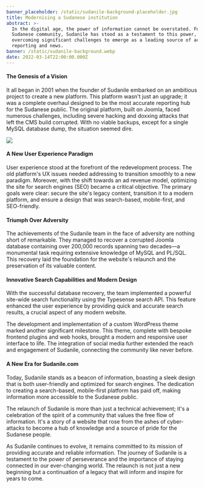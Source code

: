 ```yaml
---
banner_placeholder: /static/sudanile-background-placeholder.jpg
title: Modernising a Sudanese institution
abstract: >-
  In the digital age, the power of information cannot be overstated. For the
  Sudanese community, Sudanile has stood as a testament to this power,
  overcoming significant challenges to emerge as a leading source of accurate
  reporting and news.
banner: /static/sudanile-background.webp
date: 2022-03-14T22:00:00.000Z
---
```


#### The Genesis of a Vision

It all began in 2001 when the founder of Sudanile embarked on an ambitious project to create a new platform. This platform wasn't just an upgrade; it was a complete overhaul designed to be the most accurate reporting hub for the Sudanese public. The original platform, built on Joomla, faced numerous challenges, including severe hacking and doxxing attacks that left the CMS build corrupted. With no viable backups, except for a single MySQL database dump, the situation seemed dire. 

![](/static/sudanile-light.jpg)

#### A New User Experience Paradigm

User experience stood at the forefront of the redevelopment process. The old platform's UX issues needed addressing to transition smoothly to a new paradigm. Moreover, with the shift towards an ad revenue model, optimizing the site for search engines (SEO) became a critical objective. The primary goals were clear: secure the site's legacy content, transition it to a modern platform, and ensure a design that was search-based, mobile-first, and SEO-friendly.

#### Triumph Over Adversity

The achievements of the Sudanile team in the face of adversity are nothing short of remarkable. They managed to recover a corrupted Joomla database containing over 200,000 records spanning two decades—a monumental task requiring extensive knowledge of MySQL and PL/SQL. This recovery laid the foundation for the website's relaunch and the preservation of its valuable content.

#### Innovative Search Capabilities and Modern Design

With the successful database recovery, the team implemented a powerful site-wide search functionality using the Typesense search API. This feature enhanced the user experience by providing quick and accurate search results, a crucial aspect of any modern website.

The development and implementation of a custom WordPress theme marked another significant milestone. This theme, complete with bespoke frontend plugins and web hooks, brought a modern and responsive user interface to life. The integration of social media further extended the reach and engagement of Sudanile, connecting the community like never before.

#### A New Era for Sudanile.com

Today, Sudanile stands as a beacon of information, boasting a sleek design that is both user-friendly and optimized for search engines. The dedication to creating a search-based, mobile-first platform has paid off, making information more accessible to the Sudanese public.

The relaunch of Sudanile is more than just a technical achievement; it's a celebration of the spirit of a community that values the free flow of information. It's a story of a website that rose from the ashes of cyber-attacks to become a hub of knowledge and a source of pride for the Sudanese people.

As Sudanile continues to evolve, it remains committed to its mission of providing accurate and reliable information. The journey of Sudanile is a testament to the power of perseverance and the importance of staying connected in our ever-changing world. The relaunch is not just a new beginning but a continuation of a legacy that will inform and inspire for years to come.
